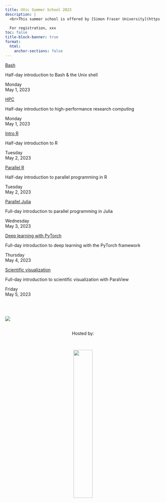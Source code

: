 ```yaml
---
title: UVic Summer School 2023
description: |
  <br>This summer school is offered by [Simon Fraser University](https://www.sfu.ca/) on behalf of Western Universities and the [Digital Research Alliance of Canada](https://alliancecan.ca/). It is hosted by the [University of Victoria](https://www.uvic.ca/) and is open to xxx.

  For registration, xxx
toc: false
title-block-banner: true
format:
  html:
    anchor-sections: false
---
```


:::{layout="[[5, 5, 5, 5], [5, 5, 5, -5]]"}

:::{.card .mb-3}

:::{.card-body}

[Bash](/bash/index.qmd){.card-title .stretched-link}

[Half-day introduction to Bash & the Unix shell]{.text-muted}

Monday <br>May 1, 2023

:::

:::

:::{.card .mb-3}

:::{.card-body}

[HPC](/hpc/index.qmd){.card-title .stretched-link}

[Half-day introduction to high-performance research computing]{.text-muted}

Monday <br>May 1, 2023

:::

:::

:::{.card .mb-3}

:::{.card-body}

[Intro R](/r_intro/index.qmd){.card-title .stretched-link}

[Half-day introduction to R]{.text-muted}

Tuesday <br>May 2, 2023

:::

:::

:::{.card .mb-3}

:::{.card-body}

[Parallel R](/r_parallel/index.qmd){.card-title .stretched-link}

[Half-day introduction to parallel programming in R]{.text-muted}

Tuesday <br>May 2, 2023

:::

:::

:::{.card .mb-3}

:::{.card-body}

[Parallel Julia](/julia/index.qmd){.card-title .stretched-link}

[Full-day introduction to parallel programming in Julia]{.text-muted}

Wednesday <br>May 3, 2023

:::

:::

:::{.card .mb-3}

:::{.card-body}

[Deep learning with PyTorch](/ml/index.qmd){.card-title .stretched-link}

[Full-day introduction to deep learning with the PyTorch framework]{.text-muted}

Thursday <br>May 4, 2023

:::

:::

:::{.card .mb-3}

:::{.card-body}

[Scientific visualization](/scivis/index.qmd){.card-title .stretched-link}

[Full-day introduction to scientific visualization with ParaView]{.text-muted}

Friday <br>May 5, 2023

:::

:::

:::

<br>

:::{.small}

:::
<br>
![](/img/sfudrac.png){fig-alt="frontlogo"}

<br>
<center>Hosted by:</center>
<br>

<center>![](/img/uvic_logo.png){fig-alt="frontlogo" width="35%"}</center>

